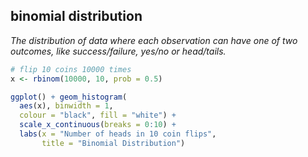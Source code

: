 ## binomial distribution

<dfn>The distribution of data where each observation can have one of two outcomes, like success/failure, yes/no or head/tails. </dfn>

```r
# flip 10 coins 10000 times
x <- rbinom(10000, 10, prob = 0.5)
```


```r
ggplot() + geom_histogram(
  aes(x), binwidth = 1,
  colour = "black", fill = "white") +
  scale_x_continuous(breaks = 0:10) +
  labs(x = "Number of heads in 10 coin flips",
       title = "Binomial Distribution")
```
